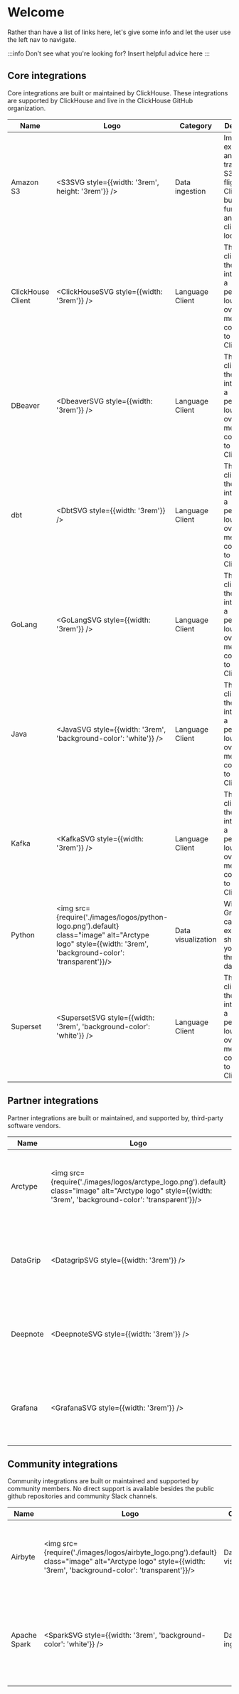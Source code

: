 
# Welcome

Rather than have a list of links here, let's give some info and let the user use the left nav to navigate.

:::info Don’t see what you're looking for?
Insert helpful advice here
:::

## Core integrations

Core integrations are built or maintained by ClickHouse. These integrations are supported by ClickHouse and live in the ClickHouse GitHub organization.

|Name|Logo|Category|Description|Resources|
|------|----|----------------|------------------|-------------|
|Amazon S3|<S3SVG style={{width: '3rem', height: '3rem'}} />|Data ingestion|Import from, export to, and transform S3 data in flight with ClickHouse built in S3 functions and clickhouse-local.|Documentation|
|ClickHouse Client|<ClickHouseSVG style={{width: '3rem'}} />|Language Client|The Go client uses the native interface for a performant, low-overhead means of connecting to ClickHouse.|Documentation|
|DBeaver|<DbeaverSVG style={{width: '3rem'}} />|Language Client|The Go client uses the native interface for a performant, low-overhead means of connecting to ClickHouse.|Documentation|
|dbt|<DbtSVG style={{width: '3rem'}} />|Language Client|The Go client uses the native interface for a performant, low-overhead means of connecting to ClickHouse.|Documentation|
|GoLang|<GoLangSVG style={{width: '3rem'}} />|Language Client|The Go client uses the native interface for a performant, low-overhead means of connecting to ClickHouse.|Documentation|
|Java|<JavaSVG style={{width: '3rem', 'background-color': 'white'}} />|Language Client|The Go client uses the native interface for a performant, low-overhead means of connecting to ClickHouse.|Documentation|
|Kafka|<KafkaSVG style={{width: '3rem'}} />|Language Client|The Go client uses the native interface for a performant, low-overhead means of connecting to ClickHouse.|Documentation|
|Python|<img src={require('./images/logos/python-logo.png').default} class="image" alt="Arctype logo" style={{width: '3rem', 'background-color': 'transparent'}}/>|Data visualization|With Grafana you can create, explore and share all of your data through dashboards.|Documentation|
|Superset|<SupersetSVG style={{width: '3rem', 'background-color': 'white'}} />|Language Client|The Go client uses the native interface for a performant, low-overhead means of connecting to ClickHouse.|Documentation|

## Partner integrations

Partner integrations are built or maintained, and supported by, third-party software vendors.

|Name|Logo|Category|Description|Resources|
|------|----|----------------|------------------|-------------|
|Arctype|<img src={require('./images/logos/arctype_logo.png').default} class="image" alt="Arctype logo" style={{width: '3rem', 'background-color': 'transparent'}}/>|Data visualization|With Grafana you can create, explore and share all of your data through dashboards.|Documentation|
|DataGrip|<DatagripSVG style={{width: '3rem'}} />|Data visualization|With Grafana you can create, explore and share all of your data through dashboards.|Documentation|
|Deepnote|<DeepnoteSVG style={{width: '3rem'}} />|Data visualization|With Grafana you can create, explore and share all of your data through dashboards.|Documentation|
|Grafana|<GrafanaSVG style={{width: '3rem'}} />|Data visualization|With Grafana you can create, explore and share all of your data through dashboards.|Documentation|

## Community integrations

Community integrations are built or maintained and supported by community members. No direct support is available besides the public github repositories and community Slack channels.

|Name|Logo|Category|Description|Resources|
|------|----|----------------|------------------|-------------|
|Airbyte|<img src={require('./images/logos/airbyte_logo.png').default} class="image" alt="Arctype logo" style={{width: '3rem', 'background-color': 'transparent'}}/>|Data visualization|With Grafana you can create, explore and share all of your data through dashboards.|Documentation|
|Apache Spark|<SparkSVG style={{width: '3rem', 'background-color': 'white'}} />|Data ingestion|Spark ClickHouse Connector is a high performance connector built on top of Spark DataSource V2.|Github repository, Documentation|


